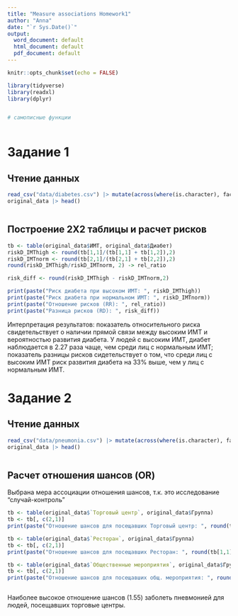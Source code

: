 ```yaml
---
title: "Measure associations Homework1"
author: "Anna"
date: "`r Sys.Date()`"
output:
  word_document: default
  html_document: default
  pdf_document: default
---
```


```r
knitr::opts_chunk$set(echo = FALSE)

library(tidyverse)
library(readxl)
library(dplyr)


# самописные функции



```

# Задание 1

## Чтение данных


```r

read_csv("data/diabetes.csv") |> mutate(across(where(is.character), factor)) -> original_data
original_data |> head()



```

## Построение 2Х2 таблицы и расчет рисков

```r
tb <- table(original_data$ИМТ, original_data$Диабет)
riskD_IMThigh <- round(tb[1,1]/(tb[1,1] + tb[1,2]),2)
riskD_IMTnorm <- round(tb[2,1]/(tb[2,1] + tb[2,2]),2)
round(riskD_IMThigh/riskD_IMTnorm, 2) -> rel_ratio

risk_diff <- round(riskD_IMThigh - riskD_IMTnorm,2)

print(paste("Риск диабета при высоком ИМТ: ", riskD_IMThigh))
print(paste("Риск диабета при нормальном ИМТ: ", riskD_IMTnorm))
print(paste("Отношение рисков (RR): ", rel_ratio))
print(paste("Разница рисков (RD): ", risk_diff))


```
Интерпретация результатов: показатель относительного риска свидетельствует о наличии прямой связи между высоким ИМТ и вероятностью развития диабета. У людей с высоким ИМТ, диабет наблюдается в 2.27 раза чаще, чем среди лиц с нормальным ИМТ; показатель разницы рисков сидетельствует о том, что среди лиц с высоким ИМТ риск развития диабета на 33% выше, чем у лиц с нормальным ИМТ.

# Задание 2

## Чтение данных


```r

read_csv("data/pneumonia.csv") |> mutate(across(where(is.character), factor)) -> original_data
original_data |> head()



```
## Расчет отношения шансов (OR)
Выбрана мера ассоциации отношения шансов, т.к. это исследование "случай-контроль"

```r
tb <- table(original_data$`Торговый центр`, original_data$Группа)
tb <- tb[, c(2,1)]
print(paste("Отношение шансов для посещавших Торговый центр: ", round(tb[1,1]*tb[2,2]/(tb[1,2]*tb[2,1]),2)))

tb <- table(original_data$`Ресторан`, original_data$Группа)
tb <- tb[, c(2,1)]
print(paste("Отношение шансов для посещавших Ресторан: ", round(tb[1,1]*tb[2,2]/(tb[1,2]*tb[2,1]),2)))

tb <- table(original_data$`Общественные мероприятия`, original_data$Группа)
tb <- tb[, c(2,1)]
print(paste("Отношение шансов для посещавших общ. мероприятия: ", round(tb[1,1]*tb[2,2]/(tb[1,2]*tb[2,1]),2)))



```

Наиболее высокое отношение шансов (1.55) заболеть пневмонией для людей, посещавших торговые центры.
